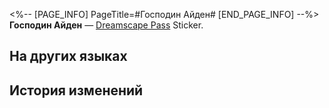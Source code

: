 <%-- [PAGE_INFO]
PageTitle=#Господин Айден#
[END_PAGE_INFO] --%>
{{Предмет Инфобокс
|id          = 223705
|Изображение = Dreamscape Pass Sticker Господин Айден.png
|Тип         = Dreamscape Pass Sticker
|Тип2        = Звёзды в грёзах Stickers
|Инвентарь   = 
|Редкость    = 4
|Эффект      = 
|Описание    = Пронумерованные наклейки, используемые для украшения дневника сновидений. Бывают самыми разными.
|Источник1   = [[Получите в Парке Айдена коллекционную карточку «Господин Айден» из серии «Планета празднеств»]]
}}
{{Описание|Один слоган - деньги на всю жизнь.}}
'''Господин Айден''' — [[Dreamscape Pass]] Sticker.

==На других языках==
{{На других языках
|en   = Mr. Aideen
|zhs  = 艾迪恩先生
|zht  = 艾迪恩先生
|ja   = エディオンさん
|ko   = Mr. 에이딘
|es   = Sr. Aideen
|fr   = Monsieur Aideen
|ru   = Господин Айден
|th   = คุณ Aideen
|vi   = Ông Aideen
|de   = Herr Aideen
|id   = Tuan Aideen
|pt   = Sr. Aideen
}}

==История изменений==
{{История изменений|3.5}}
